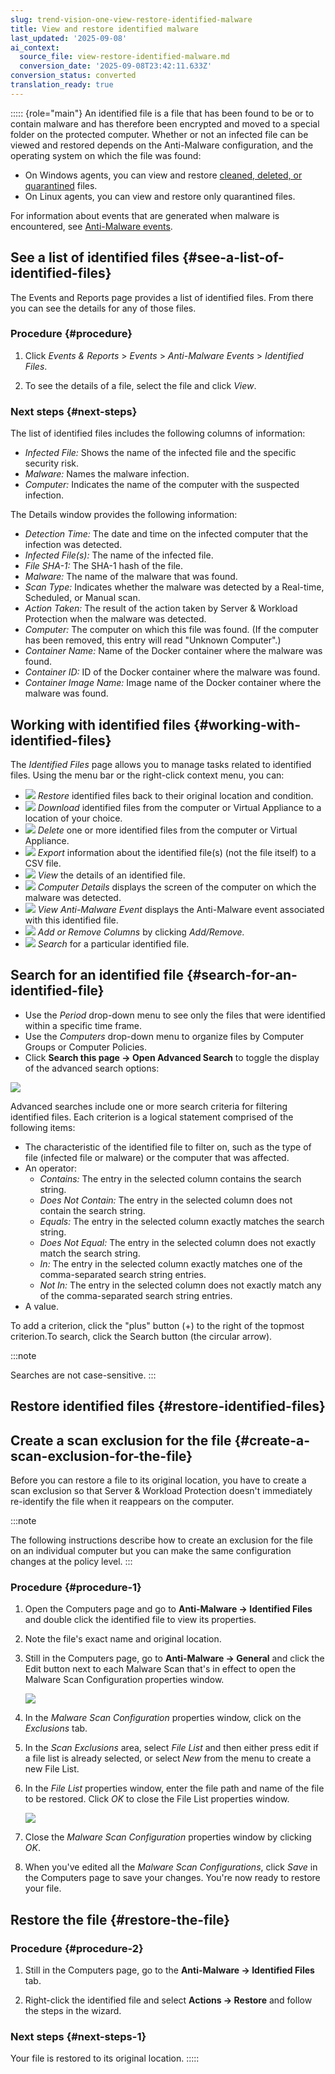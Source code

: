 ```yaml
---
slug: trend-vision-one-view-restore-identified-malware
title: View and restore identified malware
last_updated: '2025-09-08'
ai_context:
  source_file: view-restore-identified-malware.md
  conversion_date: '2025-09-08T23:42:11.633Z'
conversion_status: converted
translation_ready: true
---
```


::::: {role="main"}
An identified file is a file that has been found to be or to contain malware and has therefore been encrypted and moved to a special folder on the protected computer. Whether or not an infected file can be viewed and restored depends on the Anti-Malware configuration, and the operating system on which the file was found:

- On Windows agents, you can view and restore [cleaned, deleted, or quarantined](customize-malware-remedial-actions.mdx) files.
- On Linux agents, you can view and restore only quarantined files.

For information about events that are generated when malware is encountered, see [Anti-Malware events](anti-malware-events.mdx).

## See a list of identified files {#see-a-list-of-identified-files}

The Events and Reports page provides a list of identified files. From there you can see the details for any of those files.

### Procedure {#procedure}

1.  Click *Events & Reports* \> *Events* \> *Anti-Malware Events* \> *Identified Files*.

2.  To see the details of a file, select the file and click *View*.

### Next steps {#next-steps}

The list of identified files includes the following columns of information:

- *Infected File:* Shows the name of the infected file and the specific security risk.
- *Malware:* Names the malware infection.
- *Computer:* Indicates the name of the computer with the suspected infection.

The Details window provides the following information:

- *Detection Time:* The date and time on the infected computer that the infection was detected.
- *Infected File(s):* The name of the infected file.
- *File SHA-1:* The SHA-1 hash of the file.
- *Malware:* The name of the malware that was found.
- *Scan Type:* Indicates whether the malware was detected by a Real-time, Scheduled, or Manual scan.
- *Action Taken:* The result of the action taken by Server & Workload Protection when the malware was detected.
- *Computer:* The computer on which this file was found. (If the computer has been removed, this entry will read "Unknown Computer".)
- *Container Name:* Name of the Docker container where the malware was found.
- *Container ID:* ID of the Docker container where the malware was found.
- *Container Image Name:* Image name of the Docker container where the malware was found.

## Working with identified files {#working-with-identified-files}

The *Identified Files* page allows you to manage tasks related to identified files. Using the menu bar or the right-click context menu, you can:

- ![](/images/anti_malware_restore_quarantine_file=85554c91-00a0-4d05-a30c-0bfe0d6139f9.webp) *Restore* identified files back to their original location and condition.
- ![](/images/anti_malware_quarantine_file_download=25f7c116-f13e-43b2-85da-522f0ddd848b.webp) *Download* identified files from the computer or Virtual Appliance to a location of your choice.
- ![](/images/delete=c0ff9d68-0db4-49f0-a73e-eb72b5c90ac8.webp) *Delete* one or more identified files from the computer or Virtual Appliance.
- ![](/images/export=d51798dc-3e46-4bfe-be06-0c88fb46bc2b.webp) *Export* information about the identified file(s) (not the file itself) to a CSV file.
- ![](/images/details=6adf47dd-913c-4586-8dcf-b57640800e39.webp) *View* the details of an identified file.
- ![](/images/details=6adf47dd-913c-4586-8dcf-b57640800e39.webp) *Computer Details* displays the screen of the computer on which the malware was detected.
- ![](/images/details=6adf47dd-913c-4586-8dcf-b57640800e39.webp) *View Anti-Malware Event* displays the Anti-Malware event associated with this identified file.
- ![](/images/columns=7c59c262-342d-4e3e-8181-0ea30819ac11.webp) *Add or Remove Columns* by clicking *Add/Remove.*
- ![](/images/search=c4ee7ed0-2061-4bc7-a121-fb9a678e7dad.webp) *Search* for a particular identified file.

## Search for an identified file {#search-for-an-identified-file}

- Use the *Period* drop-down menu to see only the files that were identified within a specific time frame.
- Use the *Computers* drop-down menu to organize files by Computer Groups or Computer Policies.
- Click **Search this page → Open Advanced Search** to toggle the display of the advanced search options:

![](/images/2016-07-08_000132_DS10=c9267b0f-9ecd-426b-859f-52ee6f210683.webp)

Advanced searches include one or more search criteria for filtering identified files. Each criterion is a logical statement comprised of the following items:

- The characteristic of the identified file to filter on, such as the type of file (infected file or malware) or the computer that was affected.
- An operator:
  - *Contains:* The entry in the selected column contains the search string.
  - *Does Not Contain:* The entry in the selected column does not contain the search string.
  - *Equals:* The entry in the selected column exactly matches the search string.
  - *Does Not Equal:* The entry in the selected column does not exactly match the search string.
  - *In:* The entry in the selected column exactly matches one of the comma-separated search string entries.
  - *Not In:* The entry in the selected column does not exactly match any of the comma-separated search string entries.
- A value.

To add a criterion, click the "plus" button (+) to the right of the topmost criterion.To search, click the Search button (the circular arrow).

:::note

Searches are not case-sensitive.
:::

## Restore identified files {#restore-identified-files}

## Create a scan exclusion for the file {#create-a-scan-exclusion-for-the-file}

Before you can restore a file to its original location, you have to create a scan exclusion so that Server & Workload Protection doesn't immediately re-identify the file when it reappears on the computer.

:::note

The following instructions describe how to create an exclusion for the file on an individual computer but you can make the same configuration changes at the policy level.
:::

### Procedure {#procedure-1}

1.  Open the Computers page and go to **Anti-Malware → Identified Files** and double click the identified file to view its properties.

2.  Note the file's exact name and original location.

3.  Still in the Computers page, go to **Anti-Malware → General** and click the Edit button next to each Malware Scan that's in effect to open the Malware Scan Configuration properties window.

    ![](/images/2016-07-07_000116_DS10=af586859-d7b0-4616-9138-33f0fc39a564.webp)

4.  In the *Malware Scan Configuration* properties window, click on the *Exclusions* tab.

5.  In the *Scan Exclusions* area, select *File List* and then either press edit if a file list is already selected, or select *New* from the menu to create a new File List.

6.  In the *File List* properties window, enter the file path and name of the file to be restored. Click *OK* to close the File List properties window.

    ![](/images/2016-07-08_000124_DS10=a75bc0b3-fcb5-46a7-9a7f-44debf4a0ae8.webp)

7.  Close the *Malware Scan Configuration* properties window by clicking *OK*.

8.  When you've edited all the *Malware Scan Configurations*, click *Save* in the Computers page to save your changes. You're now ready to restore your file.

## Restore the file {#restore-the-file}

### Procedure {#procedure-2}

1.  Still in the Computers page, go to the **Anti-Malware → Identified Files** tab.

2.  Right-click the identified file and select **Actions → Restore** and follow the steps in the wizard.

### Next steps {#next-steps-1}

Your file is restored to its original location.
:::::
